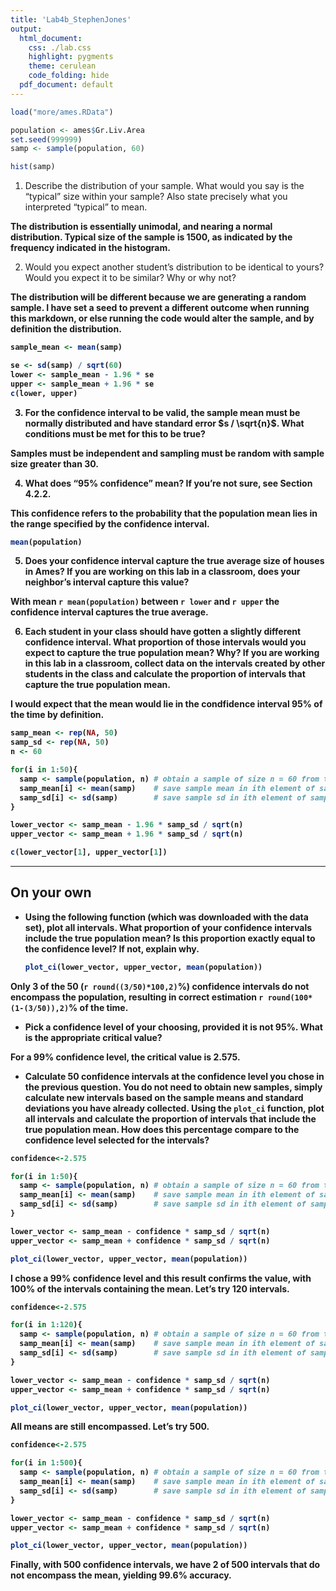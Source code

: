 ---
title: 'Lab4b_StephenJones'
output:
  html_document:
    css: ./lab.css
    highlight: pygments
    theme: cerulean
    code_folding: hide
  pdf_document: default
---


```{r load-data, eval=TRUE}
load("more/ames.RData")

population <- ames$Gr.Liv.Area
set.seed(999999)
samp <- sample(population, 60)

hist(samp)
```

1.  Describe the distribution of your sample. What would you say is the 
"typical" size within your sample? Also state precisely what you interpreted 
"typical" to mean.  

<b>The distribution is essentially unimodal, and nearing a normal distribution. Typical size of the sample is 1500, as indicated by the frequency indicated in the histogram.</b>  


2.  Would you expect another student's distribution to be identical to yours? 
Would you expect it to be similar? Why or why not?  

<b>The distribution will be different because we are generating a random sample. I have set a seed to prevent a different outcome when running this markdown, or else running the code would alter the sample, and by definition the distribution.<b>  


```{r sample-mean, eval=TRUE}
sample_mean <- mean(samp)

se <- sd(samp) / sqrt(60)
lower <- sample_mean - 1.96 * se
upper <- sample_mean + 1.96 * se
c(lower, upper)
```


3.  For the confidence interval to be valid, the sample mean must be normally 
distributed and have standard error $s / \sqrt{n}$. What conditions must be 
met for this to be true?  

<b>Samples must be independent and sampling must be random with sample size greater than 30.</b>   


4.  What does "95% confidence" mean? If you're not sure, see Section 4.2.2.  

<b>This confidence refers to the probability that the population mean lies in the range specified by the confidence interval.</b>  

```{r pop-mean, eval=TRUE}
mean(population)
```

5.  Does your confidence interval capture the true average size of houses in 
Ames? If you are working on this lab in a classroom, does your neighbor's 
interval capture this value?  

<b>With mean `r mean(population)` between `r lower` and `r upper` the confidence interval captures the true average.</b>  

6.  Each student in your class should have gotten a slightly different 
confidence interval. What proportion of those intervals would you expect to 
capture the true population mean? Why? If you are working in this lab in a 
classroom, collect data on the intervals created by other students in the 
class and calculate the proportion of intervals that capture the true 
population mean.  

<b>I would expect that the mean would lie in the condfidence interval 95% of the time by definition.</b>  


```{r loop, eval=TRUE, tidy = FALSE}
samp_mean <- rep(NA, 50)
samp_sd <- rep(NA, 50)
n <- 60

for(i in 1:50){
  samp <- sample(population, n) # obtain a sample of size n = 60 from the population
  samp_mean[i] <- mean(samp)    # save sample mean in ith element of samp_mean
  samp_sd[i] <- sd(samp)        # save sample sd in ith element of samp_sd
}

lower_vector <- samp_mean - 1.96 * samp_sd / sqrt(n) 
upper_vector <- samp_mean + 1.96 * samp_sd / sqrt(n)

c(lower_vector[1], upper_vector[1])
```

* * *

## On your own

-   Using the following function (which was downloaded with the data set), 
    plot all intervals. What proportion of your confidence intervals include 
    the true population mean? Is this proportion exactly equal to the 
    confidence level? If not, explain why.

    ```{r plot-ci, eval=TRUE}
    plot_ci(lower_vector, upper_vector, mean(population))
    ```

<b>Only 3 of the 50 (`r round((3/50)*100,2)`%) confidence intervals do not encompass the population, resulting in correct estimation `r round(100*(1-(3/50)),2)`% of the time.  


-   Pick a confidence level of your choosing, provided it is not 95%. What is 
    the appropriate critical value?  
    
<b>For a 99% confidence level, the critical value is 2.575.</b>  


-   Calculate 50 confidence intervals at the confidence level you chose in the 
    previous question. You do not need to obtain new samples, simply calculate 
    new intervals based on the sample means and standard deviations you have 
    already collected. Using the `plot_ci` function, plot all intervals and 
    calculate the proportion of intervals that include the true population 
    mean. How does this percentage compare to the confidence level selected for
    the intervals?  
    
```{r eval=TRUE, tidy = FALSE}

confidence<-2.575

for(i in 1:50){
  samp <- sample(population, n) # obtain a sample of size n = 60 from the population
  samp_mean[i] <- mean(samp)    # save sample mean in ith element of samp_mean
  samp_sd[i] <- sd(samp)        # save sample sd in ith element of samp_sd
}

lower_vector <- samp_mean - confidence * samp_sd / sqrt(n) 
upper_vector <- samp_mean + confidence * samp_sd / sqrt(n)

plot_ci(lower_vector, upper_vector, mean(population))
```

<b>I chose a 99% confidence level and this result confirms the value, with 100% of the intervals containing the mean. Let's try 120 intervals.</b>  

```{r eval=TRUE, tidy = FALSE}

confidence<-2.575

for(i in 1:120){
  samp <- sample(population, n) # obtain a sample of size n = 60 from the population
  samp_mean[i] <- mean(samp)    # save sample mean in ith element of samp_mean
  samp_sd[i] <- sd(samp)        # save sample sd in ith element of samp_sd
}

lower_vector <- samp_mean - confidence * samp_sd / sqrt(n) 
upper_vector <- samp_mean + confidence * samp_sd / sqrt(n)

plot_ci(lower_vector, upper_vector, mean(population))
```

<b>All means are still encompassed. Let's try 500.</b>  
```{r eval=TRUE, tidy = FALSE}

confidence<-2.575

for(i in 1:500){
  samp <- sample(population, n) # obtain a sample of size n = 60 from the population
  samp_mean[i] <- mean(samp)    # save sample mean in ith element of samp_mean
  samp_sd[i] <- sd(samp)        # save sample sd in ith element of samp_sd
}

lower_vector <- samp_mean - confidence * samp_sd / sqrt(n) 
upper_vector <- samp_mean + confidence * samp_sd / sqrt(n)

plot_ci(lower_vector, upper_vector, mean(population))
```
  
  

<b>Finally, with 500 confidence intervals, we have 2 of 500 intervals that do not encompass the mean, yielding 99.6% accuracy.</b>  
